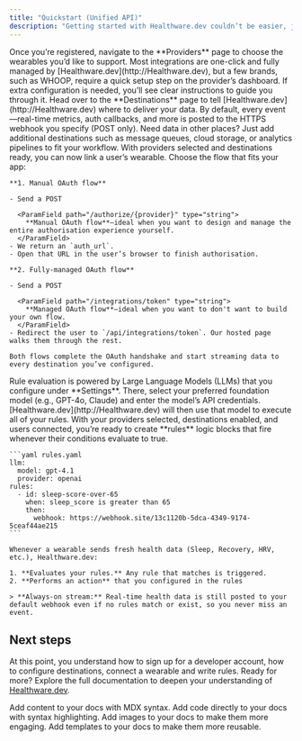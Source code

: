 ```yaml
---
title: "Quickstart (Unified API)"
description: "Getting started with Healthware.dev couldn’t be easier, just create a free account. The moment you sign up, you’ll receive your unique Developer ID and API key, so you can start building right away."
---
```


<Steps>
  <Step title="Configure providers">
    Once you’re registered, navigate to the **Providers** page to choose the wearables you’d like to support. Most integrations are one-click and fully managed by [Healthware.dev](http://Healthware.dev), but a few brands, such as WHOOP, require a quick setup step on the provider’s dashboard. If extra configuration is needed, you’ll see clear instructions to guide you through it.
  </Step>
  <Step title="Configure destinations">
    Head over to the **Destinations** page to tell [Healthware.dev](http://Healthware.dev) where to deliver your data. By default, every event—real-time metrics, auth callbacks, and more is posted to the HTTPS webhook you specify (POST only). Need data in other places? Just add additional destinations such as message queues, cloud storage, or analytics pipelines to fit your workflow.
  </Step>
  <Step title="Connect a wearable">
    With providers selected and destinations ready, you can now link a user’s wearable. Choose the flow that fits your app:

    **1. Manual OAuth flow**

    - Send a POST

      <ParamField path="/authorize/{provider}" type="string">
        **Manual OAuth flow**—ideal when you want to design and manage the entire authorisation experience yourself.
      </ParamField>
    - We return an `auth_url`.
    - Open that URL in the user’s browser to finish authorisation.

    **2. Fully-managed OAuth flow**

    - Send a POST

      <ParamField path="/integrations/token" type="string">
        **Managed OAuth flow**—ideal when you want to don't want to build your own flow.
      </ParamField>
    - Redirect the user to `/api/integrations/token`. Our hosted page walks them through the rest.

    Both flows complete the OAuth handshake and start streaming data to every destination you’ve configured.
  </Step>
  <Step title="Configure LLM Provider">
    Rule evaluation is powered by Large Language Models (LLMs) that you configure under **Settings**. There, select your preferred foundation model (e.g., GPT-4o, Claude) and enter the model’s API credentials. [Healthware.dev](http://Healthware.dev) will then use that model to execute all of your rules.
  </Step>
  <Step title="Write your first rules">
    With your providers selected, destinations enabled, and users connected, you’re ready to create **rules** logic blocks that fire whenever their conditions evaluate to true.

    ```yaml rules.yaml
    llm:
      model: gpt-4.1
      provider: openai
    rules:
      - id: sleep-score-over-65
        when: sleep_score is greater than 65
        then:
          webhook: https://webhook.site/13c1120b-5dca-4349-9174-5ceaf44ae215
    ```

    Whenever a wearable sends fresh health data (Sleep, Recovery, HRV, etc.), Healthware.dev:

    1. **Evaluates your rules.** Any rule that matches is triggered.
    2. **Performs an action** that you configured in the rules

    > **Always-on stream:** Real-time health data is still posted to your default webhook even if no rules match or exist, so you never miss an event.
  </Step>
</Steps>

## Next steps

At this point, you understand how to sign up for a developer account, how to configure destinations, connect a wearable and write rules. Ready for more? Explore the full documentation to deepen your understanding of [Healthware.dev](http://Healthware.dev).

<CardGroup cols={2}>
  <Card title="Learn about Biomarkers" icon="books" iconType="solid" href="/essentials/markdown">
    Add content to your docs with MDX syntax.
  </Card>
  <Card title="How to write rules" icon="code" iconType="solid" href="/essentials/code">
    Add code directly to your docs with syntax highlighting.
  </Card>
  <Card title="Query data using Natural Language" icon="language" href="/essentials/images">
    Add images to your docs to make them more engaging.
  </Card>
  <Card title="Query data using REST API" icon="puzzle-piece" href="/essentials/reusable-snippets">
    Add templates to your docs to make them more reusable.
  </Card>
</CardGroup>